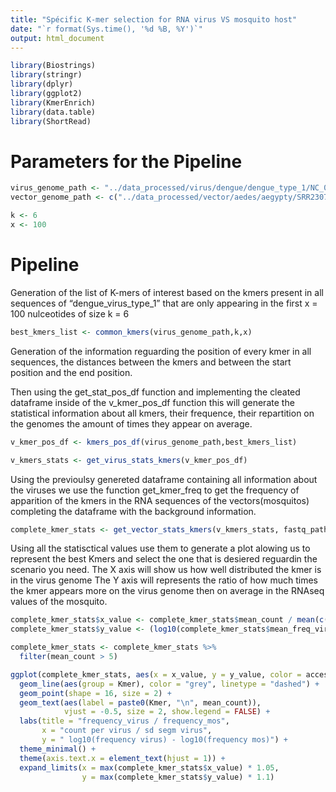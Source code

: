 ```yaml
---
title: "Spécific K-mer selection for RNA virus VS mosquito host"
date: "`r format(Sys.time(), '%d %B, %Y')`"
output: html_document
---
```


```r
library(Biostrings)
library(stringr)
library(dplyr)
library(ggplot2)
library(KmerEnrich)
library(data.table)
library(ShortRead)
```

# Parameters for the Pipeline

```r
virus_genome_path <- "../data_processed/virus/dengue/dengue_type_1/NC_001477.1.fasta"
vector_genome_path <- c("../data_processed/vector/aedes/aegypty/SRR23079314","../data_processed/vector/aedes/albopictus/SRR8482202")

k <- 6
x <- 100
```

# Pipeline

Generation of the list of K-mers of interest based on the kmers present in all sequences of "dengue_virus_type_1" that are only appearing in the first x = 100 nulceotides of size k = 6

```r
best_kmers_list <- common_kmers(virus_genome_path,k,x)
```

Generation of the information reguarding the position of every kmer in all sequences, the distances between the kmers and between the start position and the end position.

Then using the get_stat_pos_df function and implementing the cleated dataframe inside of the v_kmer_pos_df function this will generate the statistical information about all kmers, their frequence, their repartition on the genomes the amount of times they appear on average.

```r
v_kmer_pos_df <- kmers_pos_df(virus_genome_path,best_kmers_list)

v_kmers_stats <- get_virus_stats_kmers(v_kmer_pos_df)
```

Using the previoulsy genereted dataframe containing all information about the viruses we use the function get_kmer_freq to get the frequency of apparition of the kmers in the RNA sequences of the vectors(mosquitos) completing the dataframe with the background information.

```r
complete_kmer_stats <- get_vector_stats_kmers(v_kmers_stats, fastq_path_list)
```

Using all the statisctical values use them to generate a plot alowing us to represent the best Kmers and select the one that is desiered reguardin the scenario you need. The X axis will show us how well distributed the kmer is in the virus genome The Y axis will represents the ratio of how much times the kmer appears more on the virus genome then on average in the RNAseq values of the mosquito.

```r
complete_kmer_stats$x_value <- complete_kmer_stats$mean_count / mean(c(mean(complete_kmer_stats$mean_sd_log10_segments),complete_kmer_stats$mean_sd_log10_segments))
complete_kmer_stats$y_value <- (log10(complete_kmer_stats$mean_freq_virus) - log10(complete_kmer_stats$freq_m))

complete_kmer_stats <- complete_kmer_stats %>%
  filter(mean_count > 5)

ggplot(complete_kmer_stats, aes(x = x_value, y = y_value, color = accession_id)) +
  geom_line(aes(group = Kmer), color = "grey", linetype = "dashed") +
  geom_point(shape = 16, size = 2) +
  geom_text(aes(label = paste0(Kmer, "\n", mean_count)), 
            vjust = -0.5, size = 2, show.legend = FALSE) +
  labs(title = "frequency_virus / frequency_mos",
       x = "count per virus / sd segm virus",
       y = " log10(frequency virus) - log10(frequency mos)") +
  theme_minimal() +
  theme(axis.text.x = element_text(hjust = 1)) +
  expand_limits(x = max(complete_kmer_stats$x_value) * 1.05, 
                y = max(complete_kmer_stats$y_value) * 1.1)
```
